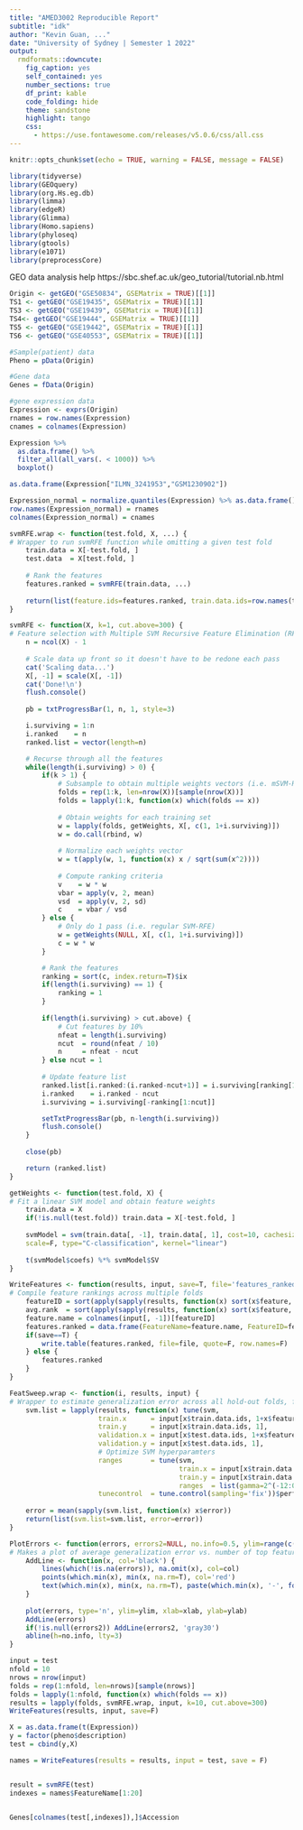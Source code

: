 ```yaml
---
title: "AMED3002 Reproducible Report"
subtitle: "idk"
author: "Kevin Guan, ..."
date: "University of Sydney | Semester 1 2022"
output:
  rmdformats::downcute:
    fig_caption: yes
    self_contained: yes
    number_sections: true 
    df_print: kable
    code_folding: hide
    theme: sandstone
    highlight: tango
    css: 
      - https://use.fontawesome.com/releases/v5.0.6/css/all.css
---
```

<style type="text/css">

body{ /* Normal  */
      font-size: 14px;
  }
h1, h2 { /* add border to h1 and h2 */
  border-bottom: solid 1px #666;
}
h1 { /* Header 1 */
  font-size: 56px;
  color: Black;
}
h2 { /* Header 2 */
    font-size: 18px;
  color: Black;
}
h3 { /* Header 3 */
  font-size: 16px;
  color: Grey;
}
</style>
```r
knitr::opts_chunk$set(echo = TRUE, warning = FALSE, message = FALSE) 

library(tidyverse)
library(GEOquery)
library(org.Hs.eg.db)
library(limma)
library(edgeR)
library(Glimma)
library(Homo.sapiens)
library(phyloseq)
library(gtools)
library(e1071)
library(preprocessCore)
```

GEO data analysis help https://sbc.shef.ac.uk/geo_tutorial/tutorial.nb.html

```r
Origin <- getGEO("GSE50834", GSEMatrix = TRUE)[[1]]
TS1 <- getGEO("GSE19435", GSEMatrix = TRUE)[[1]]
TS3 <- getGEO("GSE19439", GSEMatrix = TRUE)[[1]]
TS4<- getGEO("GSE19444", GSEMatrix = TRUE)[[1]]
TS5 <- getGEO("GSE19442", GSEMatrix = TRUE)[[1]]
TS6 <- getGEO("GSE40553", GSEMatrix = TRUE)[[1]]
```

```r
#Sample(patient) data
Pheno = pData(Origin)

#Gene data 
Genes = fData(Origin)

#gene expression data
Expression <- exprs(Origin)
rnames = row.names(Expression)
cnames = colnames(Expression)

Expression %>% 
  as.data.frame() %>% 
  filter_all(all_vars(. < 1000)) %>% 
  boxplot()

as.data.frame(Expression["ILMN_3241953","GSM1230902"])

Expression_normal = normalize.quantiles(Expression) %>% as.data.frame()
row.names(Expression_normal) = rnames
colnames(Expression_normal) = cnames
```
```r
svmRFE.wrap <- function(test.fold, X, ...) {
# Wrapper to run svmRFE function while omitting a given test fold
    train.data = X[-test.fold, ]
    test.data  = X[test.fold, ]
    
    # Rank the features
    features.ranked = svmRFE(train.data, ...)
    
    return(list(feature.ids=features.ranked, train.data.ids=row.names(train.data), test.data.ids=row.names(test.data)))
}

svmRFE <- function(X, k=1, cut.above=300) {
# Feature selection with Multiple SVM Recursive Feature Elimination (RFE) algorithm
    n = ncol(X) - 1
    
    # Scale data up front so it doesn't have to be redone each pass
    cat('Scaling data...')
    X[, -1] = scale(X[, -1])
    cat('Done!\n')
    flush.console()
    
    pb = txtProgressBar(1, n, 1, style=3)

    i.surviving = 1:n
    i.ranked    = n
    ranked.list = vector(length=n)

    # Recurse through all the features
    while(length(i.surviving) > 0) {
        if(k > 1) {
            # Subsample to obtain multiple weights vectors (i.e. mSVM-RFE)            
            folds = rep(1:k, len=nrow(X))[sample(nrow(X))]
            folds = lapply(1:k, function(x) which(folds == x))
            
            # Obtain weights for each training set
            w = lapply(folds, getWeights, X[, c(1, 1+i.surviving)])
            w = do.call(rbind, w)
            
            # Normalize each weights vector
            w = t(apply(w, 1, function(x) x / sqrt(sum(x^2))))
            
            # Compute ranking criteria
            v    = w * w
            vbar = apply(v, 2, mean)
            vsd  = apply(v, 2, sd)
            c    = vbar / vsd
        } else {
            # Only do 1 pass (i.e. regular SVM-RFE)
            w = getWeights(NULL, X[, c(1, 1+i.surviving)])
            c = w * w
        }

        # Rank the features
        ranking = sort(c, index.return=T)$ix
        if(length(i.surviving) == 1) {
            ranking = 1
        }
        
        if(length(i.surviving) > cut.above) {
            # Cut features by 10%
            nfeat = length(i.surviving)
            ncut  = round(nfeat / 10)
            n     = nfeat - ncut
        } else ncut = 1
        
        # Update feature list
        ranked.list[i.ranked:(i.ranked-ncut+1)] = i.surviving[ranking[1:ncut]]
        i.ranked    = i.ranked - ncut
        i.surviving = i.surviving[-ranking[1:ncut]]

        setTxtProgressBar(pb, n-length(i.surviving))
        flush.console()
    }
    
    close(pb)

    return (ranked.list)
}

getWeights <- function(test.fold, X) {
# Fit a linear SVM model and obtain feature weights
    train.data = X
    if(!is.null(test.fold)) train.data = X[-test.fold, ]
    
    svmModel = svm(train.data[, -1], train.data[, 1], cost=10, cachesize=500,
    scale=F, type="C-classification", kernel="linear")
    
    t(svmModel$coefs) %*% svmModel$SV
}

WriteFeatures <- function(results, input, save=T, file='features_ranked.txt') {
# Compile feature rankings across multiple folds
    featureID = sort(apply(sapply(results, function(x) sort(x$feature, index.return=T)$ix), 1, mean), index=T)$ix
    avg.rank  = sort(apply(sapply(results, function(x) sort(x$feature, index.return=T)$ix), 1, mean), index=T)$x
    feature.name = colnames(input[, -1])[featureID]
    features.ranked = data.frame(FeatureName=feature.name, FeatureID=featureID, AvgRank=avg.rank)
    if(save==T) {
        write.table(features.ranked, file=file, quote=F, row.names=F)
    } else {
        features.ranked
    }
}

FeatSweep.wrap <- function(i, results, input) {
# Wrapper to estimate generalization error across all hold-out folds, for a given number of top features
    svm.list = lapply(results, function(x) tune(svm,
                      train.x      = input[x$train.data.ids, 1+x$feature.ids[1:i]],
                      train.y      = input[x$train.data.ids, 1],
                      validation.x = input[x$test.data.ids, 1+x$feature.ids[1:i]],
                      validation.y = input[x$test.data.ids, 1],
                      # Optimize SVM hyperparamters
                      ranges       = tune(svm,
                                          train.x = input[x$train.data.ids, 1+x$feature.ids[1:i]],
                                          train.y = input[x$train.data.ids, 1],
                                          ranges  = list(gamma=2^(-12:0), cost=2^(-6:6)))$best.par,
                      tunecontrol  = tune.control(sampling='fix'))$perf)
        
    error = mean(sapply(svm.list, function(x) x$error))
    return(list(svm.list=svm.list, error=error))
}

PlotErrors <- function(errors, errors2=NULL, no.info=0.5, ylim=range(c(errors, errors2), na.rm=T), xlab='Number of Features',  ylab='10x CV Error') {
# Makes a plot of average generalization error vs. number of top features
    AddLine <- function(x, col='black') {
        lines(which(!is.na(errors)), na.omit(x), col=col)
        points(which.min(x), min(x, na.rm=T), col='red')
        text(which.min(x), min(x, na.rm=T), paste(which.min(x), '-', format(min(x, na.rm=T), dig=3)), pos=4, col='red', cex=0.75)
    }
    
    plot(errors, type='n', ylim=ylim, xlab=xlab, ylab=ylab)
    AddLine(errors)
    if(!is.null(errors2)) AddLine(errors2, 'gray30')
    abline(h=no.info, lty=3)
}
```

```r
input = test
nfold = 10
nrows = nrow(input)
folds = rep(1:nfold, len=nrows)[sample(nrows)]
folds = lapply(1:nfold, function(x) which(folds == x))
results = lapply(folds, svmRFE.wrap, input, k=10, cut.above=300)
WriteFeatures(results, input, save=F)

X = as.data.frame(t(Expression)) 
y = factor(pheno$description)
test = cbind(y,X)

names = WriteFeatures(results = results, input = test, save = F)


result = svmRFE(test)
indexes = names$FeatureName[1:20]


Genes[colnames(test[,indexes]),]$Accession
```







